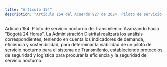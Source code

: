 ```yaml
---
title: "Artículo 154"
description: "Artículo 154 del Acuerdo 927 de 2024. Piloto de servicio nocturno de Transmilenio: Avanzando hacia 'Bogotá 24 Horas'."
---
```


Artículo 154. Piloto de servicio nocturno de Transmilenio: Avanzando hacia "Bogotá 24 Horas".  La Administración Distrital realizará los análisis correspondientes, teniendo en cuenta los indicadores de demanda, eficiencia y sostenibilidad, para determinar la viabilidad de un piloto de servicio nocturno para el sistema de Transmilenio, estableciendo protocolos de seguridad y logística para procurar la eficiencia y la seguridad del servicio nocturno.